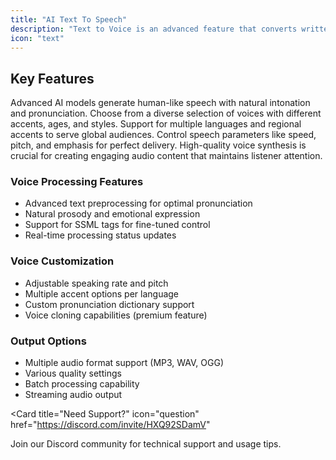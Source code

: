 ```yaml
---
title: "AI Text To Speech"
description: "Text to Voice is an advanced feature that converts written text into natural-sounding speech using AI technology. This service enables dynamic content creation with high-quality voice synthesis for various applications including video narration, audiobooks, and more."
icon: "text"
---
```


## Key Features

<CardGroup cols={2}>
  <Card title="Natural Voice Synthesis" icon="waveform">
    Advanced AI models generate human-like speech with natural intonation and
    pronunciation.
  </Card>
  <Card title="Multiple Voice Options" icon="microphone">
    Choose from a diverse selection of voices with different accents, ages, and
    styles.
  </Card>
  <Card title="Multi-language Support" icon="language">
    Support for multiple languages and regional accents to serve global
    audiences.
  </Card>
  <Card title="Customizable Speech" icon="sliders">
    Control speech parameters like speed, pitch, and emphasis for perfect
    delivery.
  </Card>
</CardGroup>

<Note>
  High-quality voice synthesis is crucial for creating engaging audio content
  that maintains listener attention.
</Note>

### Voice Processing Features

- Advanced text preprocessing for optimal pronunciation
- Natural prosody and emotional expression
- Support for SSML tags for fine-tuned control
- Real-time processing status updates

### Voice Customization

- Adjustable speaking rate and pitch
- Multiple accent options per language
- Custom pronunciation dictionary support
- Voice cloning capabilities (premium feature)

### Output Options

- Multiple audio format support (MP3, WAV, OGG)
- Various quality settings
- Batch processing capability
- Streaming audio output

<Card
  title="Need Support?"
  icon="question"
  href="https://discord.com/invite/HXQ92SDamV"
>
  Join our Discord community for technical support and usage tips.
</Card>
